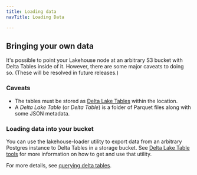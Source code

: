 ```yaml
---
title: Loading data
navTitle: Loading Data

---
```


<!-- ---
title: Loading data (sync or bring your own)
navTitle: Loading data
description: How to load data into Lakehouse.
--- -->

## Bringing your own data

It's possible to point your Lakehouse node at an arbitrary S3 bucket with Delta Tables inside of it.
However, there are some major caveats to doing so. (These will be resolved in future releases.)

### Caveats

-   The tables must be stored as [Delta Lake Tables](http://github.com/delta-io/delta/blob/master/PROTOCOL.md) within the location.
-   A *Delta Lake Table* (or *Delta Table*) is a folder of Parquet files along with some JSON metadata.

### Loading data into your bucket

You can use the lakehouse-loader utility to export data from an arbitrary Postgres instance to Delta Tables in a storage bucket. 
See [Delta Lake Table tools](delta_tables.mdx) for more information on how to get and use that utility.

For more details, see [querying delta tables](../../hybrid-manager/analytics/learn/how-to/query-delta-lake-tables).
